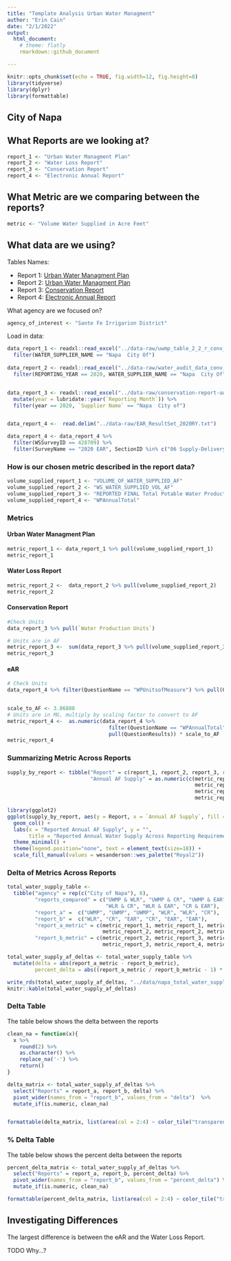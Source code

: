 ```yaml
---
title: "Template Analysis Urban Water Managment"
author: "Erin Cain"
date: "2/1/2022"
output: 
  html_document:
    # theme: flatly
    rmarkdown::github_document

---
```


```r
knitr::opts_chunk$set(echo = TRUE, fig.width=12, fig.height=8)
library(tidyverse)
library(dplyr)
library(formattable)
```

## City of Napa
 
## What Reports are we looking at? 

```r
report_1 <- "Urban Water Managment Plan"
report_2 <- "Water Loss Report"
report_3 <- "Conservation Report"
report_4 <- "Electronic Annual Report"
```

## What Metric are we comparing between the reports?

```r
metric <- "Volume Water Supplied in Acre Feet"
```

## What data are we using?

Tables Names: 

* Report 1: [Urban Water Managment Plan](https://wuedata.water.ca.gov/uwmp_export_2020.asp)
* Report 2: [Urban Water Managment Plan](https://wuedata.water.ca.gov/awwa_export)
* Report 3: [Conservation Report](https://www.waterboards.ca.gov/water_issues/programs/conservation_portal/conservation_reporting.html)
* Report 4: [Electronic Annual Report](https://www.waterboards.ca.gov/drinking_water/certlic/drinkingwater/eardata.html)

What agency are we focused on? 

```r
agency_of_interest <- "Sante Fe Irrigarion District"
```


Load in data: 
```r
data_report_1 <- readxl::read_excel("../data-raw/uwmp_table_2_2_r_conv_to_af.xlsx") %>% 
  filter(WATER_SUPPLIER_NAME == "Napa  City Of")
  
data_report_2 <- readxl::read_excel("../data-raw/water_audit_data_conv_to_af.xlsx") %>% 
  filter(REPORTING_YEAR == 2020, WATER_SUPPLIER_NAME == "Napa  City Of") 


data_report_3 <- readxl::read_excel("../data-raw/conservation-report-uw-supplier-data120721.xlsx") %>% 
  mutate(year = lubridate::year(`Reporting Month`)) %>%
  filter(year == 2020, `Supplier Name` == "Napa  City of")


data_report_4 <-  read.delim("../data-raw/EAR_ResultSet_2020RY.txt")

data_report_4 <- data_report_4 %>%
  filter(WSSurveyID == 428709) %>%
  filter(SurveyName == "2020 EAR", SectionID %in% c("06 Supply-Delivery", "01 Intro")) 

```

### How is our chosen metric described in the report data?

```r
volume_supplied_report_1 <- "VOLUME_OF_WATER_SUPPLIED_AF"
volume_supplied_report_2 <- "WS_WATER_SUPPLIED_VOL_AF"
volume_supplied_report_3 <- "REPORTED FINAL Total Potable Water Production"
volume_supplied_report_4 <- "WPAnnualTotal"
```


### Metrics {.tabset}

#### Urban Water Managment Plan

```r
metric_report_1 <- data_report_1 %>% pull(volume_supplied_report_1)
metric_report_1
```

#### Water Loss Report 

```r
metric_report_2 <-  data_report_2 %>% pull(volume_supplied_report_2)
metric_report_2 

```

#### Conservation Report 

```r
#Check Units
data_report_3 %>% pull(`Water Production Units`) 

# Units are in AF
metric_report_3 <-  sum(data_report_3 %>% pull(volume_supplied_report_3))
metric_report_3 
```

#### eAR

```r
# Check Units 
data_report_4 %>% filter(QuestionName == "WPUnitsofMeasure") %>% pull(QuestionResults)


scale_to_AF <- 3.06888
# Units are in MG, multiply by scaling factor to convert to AF
metric_report_4 <-  as.numeric(data_report_4 %>% 
                                 filter(QuestionName == "WPAnnualTotal") %>%
                                 pull(QuestionResults)) * scale_to_AF
metric_report_4 
```

### Summarizing Metric Across Reports 

```r
supply_by_report <- tibble("Report" = c(report_1, report_2, report_3, report_4),
                           "Annual AF Supply" = as.numeric(c(metric_report_1, 
                                                             metric_report_2, 
                                                             metric_report_3, 
                                                             metric_report_4)))
```

```r
library(ggplot2)
ggplot(supply_by_report, aes(y = Report, x = `Annual AF Supply`, fill = Report)) +
  geom_col() + 
  labs(x = "Reported Annual AF Supply", y = "", 
       title = "Reported Annual Water Supply Across Reporting Requirements") +
  theme_minimal() +
  theme(legend.position="none", text = element_text(size=18)) + 
  scale_fill_manual(values = wesanderson::wes_palette("Royal2"))

```

### Delta of Metrics Across Reports {.tabset}

```r
total_water_supply_table <- 
  tibble("agency" = rep(c("City of Napa"), 6),
         "reports_compared" = c("UWMP & WLR", "UWMP & CR", "UWMP & EAR", 
                                "WLR & CR", "WLR & EAR", "CR & EAR"),
         "report_a" =  c("UWMP", "UWMP", "UWMP", "WLR", "WLR", "CR"),
         "report_b" =  c("WLR", "CR", "EAR", "CR", "EAR", "EAR"),
         "report_a_metric" = c(metric_report_1, metric_report_1, metric_report_1, 
                               metric_report_2, metric_report_2, metric_report_3), 
         "report_b_metric" = c(metric_report_2, metric_report_3, metric_report_4, 
                               metric_report_3, metric_report_4, metric_report_4),)

total_water_supply_af_deltas <- total_water_supply_table %>% 
  mutate(delta = abs(report_a_metric - report_b_metric), 
         percent_delta = abs((report_a_metric / report_b_metric - 1) * 100))

write_rds(total_water_supply_af_deltas, "../data/napa_total_water_supply_af_deltas.rds")
knitr::kable(total_water_supply_af_deltas)
```

### Delta Table 

The table below shows the delta between the reports

```r

clean_na = function(x){
  x %>%
    round(2) %>%
    as.character() %>%
    replace_na('-') %>%
    return()
}

delta_matrix <- total_water_supply_af_deltas %>% 
  select("Reports" = report_a, report_b, delta) %>%
  pivot_wider(names_from = "report_b", values_from = "delta")  %>%
  mutate_if(is.numeric, clean_na)


formattable(delta_matrix, list(area(col = 2:4) ~ color_tile("transparent", "pink")))
```

### % Delta Table 

The table below shows the percent delta between the reports

```r
percent_delta_matrix <- total_water_supply_af_deltas %>% 
  select("Reports" = report_a, report_b, percent_delta) %>%
  pivot_wider(names_from = "report_b", values_from = "percent_delta") %>%
  mutate_if(is.numeric, clean_na)

formattable(percent_delta_matrix, list(area(col = 2:4) ~ color_tile("transparent", "pink")))
```


## Investigating Differences 

The largest difference is between the eAR and the Water Loss Report. 

TODO Why...?

